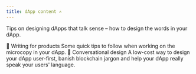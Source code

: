 ```yaml
---
title: dApp content ✍️
---
```


Tips on designing dApps that talk sense – how to design the words in your dApp.


<Box>
<RimbleGatsbyLink
  to={'/guides/content/writing-for-products'}
  title={'To the Writing for products guide'}
>
  <Card width={"auto"} mx={"auto"} mt={4} mb={5} p={0}>
    <Flex
      height={"200px"}
      justifyContent={"center"}
      alignItems={"center"}
      bg={"near-white"}
      overflow={"scroll"}
      borderBottom={1}
      borderWidth={3}
      borderColor="primary-light"
    >
    <Text fontSize={7}>📱</Text>
    </Flex>
    <Box px={4} py={3}>
      <Heading.h2 my={3}>Writing for products</Heading.h2>
      <Text
        color={"text"}
        my={3}
      >
        Some quick tips to follow when working on the microcopy in your dApp.
      </Text>
    </Box>
  </Card>
</RimbleGatsbyLink>
</Box>

<Box>
<RimbleGatsbyLink
  to={'/guides/content/conversational-design'}
  title={'To the Conversational design guide'}
>
  <Card width={"auto"} mx={"auto"} mt={4} mb={5} p={0}>
    <Flex
      height={"200px"}
      justifyContent={"center"}
      alignItems={"center"}
      bg={"near-white"}
      overflow={"scroll"}
      borderBottom={1}
      borderWidth={3}
      borderColor="primary-light"
    >
<Text fontSize={7}>💬</Text>
    </Flex>
    <Box px={4} py={3}>
      <Heading.h2 my={3}>Conversational design</Heading.h2>
      <Text
        color={"text"}
        my={3}
      >
        A low-cost way to design your dApp user-first, banish blockchain jargon and help your dApp really speak your users' language.
      </Text>
    </Box>
  </Card>
</RimbleGatsbyLink>
</Box>
